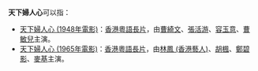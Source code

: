 '''天下婦人心'''可以指：
*[[天下婦人心_(1948年電影)|天下婦人心 (1948年電影)]]：[[香港|香港]][[粵語長片|粵語長片]]，由[[曹綺文|曹綺文]]、[[張活游|張活游]]、[[容玉意|容玉意]]、[[曹敏兒|曹敏兒]]主演。
*[[天下婦人心_(1965年電影)|天下婦人心 (1965年電影)]]：[[香港|香港]][[粵語長片|粵語長片]]，由[[林鳳_(香港藝人)|林鳳 (香港藝人)]]、[[胡楓|胡楓]]、[[鄭碧影|鄭碧影]]、[[麥基|麥基]]主演。
{{disambig|cat=五字作品消歧义}}